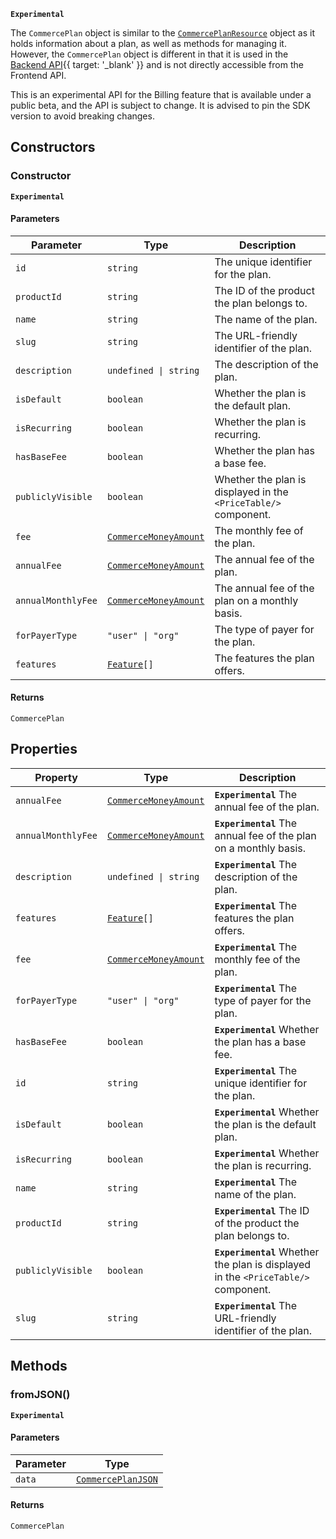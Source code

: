 **`Experimental`**

The `CommercePlan` object is similar to the [`CommercePlanResource`](/docs/references/javascript/types/commerce-plan-resource) object as it holds information about a plan, as well as methods for managing it. However, the `CommercePlan` object is different in that it is used in the [Backend API](/docs/reference/backend-api/tag/commerce/get/commerce/plans){{ target: '_blank' }} and is not directly accessible from the Frontend API.

This is an experimental API for the Billing feature that is available under a public beta, and the API is subject to change. It is advised to pin the SDK version to avoid breaking changes.

## Constructors

### Constructor

**`Experimental`**

#### Parameters

| Parameter          | Type                                                                             | Description                                                     |
| ------------------ | -------------------------------------------------------------------------------- | --------------------------------------------------------------- |
| `id`               | `string`                                                                         | The unique identifier for the plan.                             |
| `productId`        | `string`                                                                         | The ID of the product the plan belongs to.                      |
| `name`             | `string`                                                                         | The name of the plan.                                           |
| `slug`             | `string`                                                                         | The URL-friendly identifier of the plan.                        |
| `description`      | <code>undefined \| string</code>                                                 | The description of the plan.                                    |
| `isDefault`        | `boolean`                                                                        | Whether the plan is the default plan.                           |
| `isRecurring`      | `boolean`                                                                        | Whether the plan is recurring.                                  |
| `hasBaseFee`       | `boolean`                                                                        | Whether the plan has a base fee.                                |
| `publiclyVisible`  | `boolean`                                                                        | Whether the plan is displayed in the `<PriceTable/>` component. |
| `fee`              | [`CommerceMoneyAmount`](/docs/references/javascript/types/commerce-money-amount) | The monthly fee of the plan.                                    |
| `annualFee`        | [`CommerceMoneyAmount`](/docs/references/javascript/types/commerce-money-amount) | The annual fee of the plan.                                     |
| `annualMonthlyFee` | [`CommerceMoneyAmount`](/docs/references/javascript/types/commerce-money-amount) | The annual fee of the plan on a monthly basis.                  |
| `forPayerType`     | <code>"user" \| "org"</code>                                                     | The type of payer for the plan.                                 |
| `features`         | <code>[Feature](feature.mdx)[]</code>                                            | The features the plan offers.                                   |

#### Returns

`CommercePlan`

## Properties

| Property                                         | Type                                                                             | Description                                                                        |
| ------------------------------------------------ | -------------------------------------------------------------------------------- | ---------------------------------------------------------------------------------- |
| <a id="annualfee"></a> `annualFee`               | [`CommerceMoneyAmount`](/docs/references/javascript/types/commerce-money-amount) | **`Experimental`** The annual fee of the plan.                                     |
| <a id="annualmonthlyfee"></a> `annualMonthlyFee` | [`CommerceMoneyAmount`](/docs/references/javascript/types/commerce-money-amount) | **`Experimental`** The annual fee of the plan on a monthly basis.                  |
| <a id="description"></a> `description`           | <code>undefined \| string</code>                                                 | **`Experimental`** The description of the plan.                                    |
| <a id="features"></a> `features`                 | <code>[Feature](feature.mdx)[]</code>                                            | **`Experimental`** The features the plan offers.                                   |
| <a id="fee"></a> `fee`                           | [`CommerceMoneyAmount`](/docs/references/javascript/types/commerce-money-amount) | **`Experimental`** The monthly fee of the plan.                                    |
| <a id="forpayertype"></a> `forPayerType`         | <code>"user" \| "org"</code>                                                     | **`Experimental`** The type of payer for the plan.                                 |
| <a id="hasbasefee"></a> `hasBaseFee`             | `boolean`                                                                        | **`Experimental`** Whether the plan has a base fee.                                |
| <a id="id"></a> `id`                             | `string`                                                                         | **`Experimental`** The unique identifier for the plan.                             |
| <a id="isdefault"></a> `isDefault`               | `boolean`                                                                        | **`Experimental`** Whether the plan is the default plan.                           |
| <a id="isrecurring"></a> `isRecurring`           | `boolean`                                                                        | **`Experimental`** Whether the plan is recurring.                                  |
| <a id="name"></a> `name`                         | `string`                                                                         | **`Experimental`** The name of the plan.                                           |
| <a id="productid"></a> `productId`               | `string`                                                                         | **`Experimental`** The ID of the product the plan belongs to.                      |
| <a id="publiclyvisible"></a> `publiclyVisible`   | `boolean`                                                                        | **`Experimental`** Whether the plan is displayed in the `<PriceTable/>` component. |
| <a id="slug"></a> `slug`                         | `string`                                                                         | **`Experimental`** The URL-friendly identifier of the plan.                        |

## Methods

### fromJSON()

**`Experimental`**

#### Parameters

| Parameter | Type                                         |
| --------- | -------------------------------------------- |
| `data`    | [`CommercePlanJSON`](commerce-plan-json.mdx) |

#### Returns

`CommercePlan`
